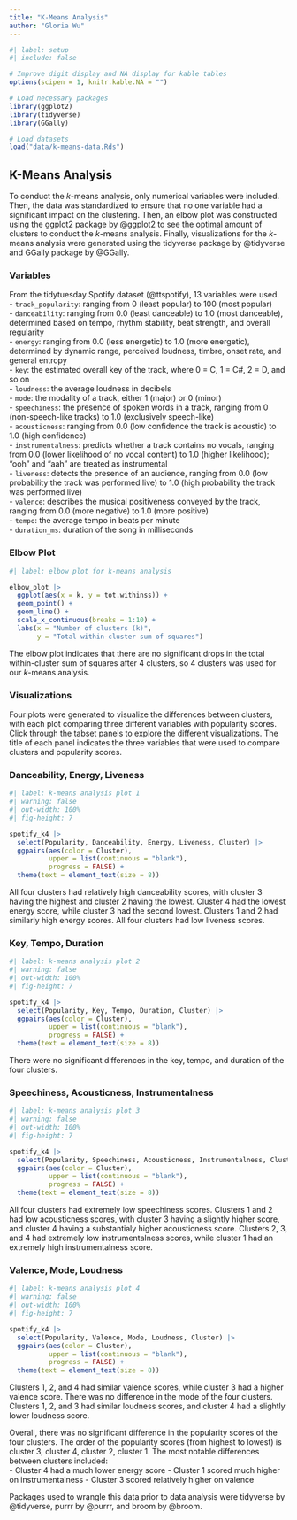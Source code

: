 ```yaml
---
title: "K-Means Analysis"
author: "Gloria Wu"
---
```


```r
#| label: setup
#| include: false

# Improve digit display and NA display for kable tables
options(scipen = 1, knitr.kable.NA = "")

# Load necessary packages
library(ggplot2)
library(tidyverse)
library(GGally)

# Load datasets
load("data/k-means-data.Rds")
```

## K-Means Analysis

To conduct the $k$-means analysis, only numerical variables were included. Then, the data was standardized to ensure that no one variable had a significant impact on the clustering. Then, an elbow plot was constructed using the ggplot2 package by @ggplot2 to see the optimal amount of clusters to conduct the $k$-means analysis. Finally, visualizations for the $k$-means analysis were generated using the tidyverse package by @tidyverse and GGally package by @GGally. 

### Variables

From the tidytuesday Spotify dataset (@ttspotify), 13 variables were used.     
- `track_popularity`: ranging from 0 (least popular) to 100 (most popular)       
- `danceability`: ranging from 0.0 (least danceable) to 1.0 (most danceable), determined based on tempo, rhythm stability, beat strength, and overall regularity       
- `energy`: ranging from 0.0 (less energetic) to 1.0 (more energetic), determined by dynamic range, perceived loudness, timbre, onset rate, and general entropy        
- `key`: the estimated overall key of the track, where 0 = C, 1 = C#, 2 = D, and so on       
- `loudness`: the average loudness in decibels      
- `mode`: the modality of a track, either 1 (major) or 0 (minor)       
- `speechiness`: the presence of spoken words in a track, ranging from 0 (non-speech-like tracks) to 1.0 (exclusively speech-like)      
- `acousticness`: ranging from 0.0 (low confidence the track is acoustic) to 1.0 (high confidence)        
- `instrumentalness`: predicts whether a track contains no vocals, ranging from 0.0 (lower likelihood of no vocal content) to 1.0 (higher likelihood); "ooh" and "aah" are treated as instrumental    
- `liveness`: detects the presence of an audience, ranging from 0.0 (low probability the track was performed live) to 1.0 (high probability the track was performed live)     
- `valence`: describes the musical positiveness conveyed by the track, ranging from 0.0 (more negative) to 1.0 (more positive)     
- `tempo`: the average tempo in beats per minute     
- `duration_ms`: duration of the song in milliseconds     

### Elbow Plot

```r
#| label: elbow plot for k-means analysis

elbow_plot |>
  ggplot(aes(x = k, y = tot.withinss)) +
  geom_point() +
  geom_line() +
  scale_x_continuous(breaks = 1:10) +
  labs(x = "Number of clusters (k)",
       y = "Total within-cluster sum of squares")
```

The elbow plot indicates that there are no significant drops in the total within-cluster sum of squares after 4 clusters, so 4 clusters was used for our $k$-means analysis. 

### Visualizations

Four plots were generated to visualize the differences between clusters, with each plot comparing three different variables with popularity scores. Click through the tabset panels to explore the different visualizations. The title of each panel indicates the three variables that were used to compare clusters and popularity scores.     

::: {.panel-tabset}

### Danceability, Energy, Liveness

```r
#| label: k-means analysis plot 1
#| warning: false
#| out-width: 100%
#| fig-height: 7

spotify_k4 |>
  select(Popularity, Danceability, Energy, Liveness, Cluster) |>
  ggpairs(aes(color = Cluster),
          upper = list(continuous = "blank"),
          progress = FALSE) +
  theme(text = element_text(size = 8))
```

All four clusters had relatively high danceability scores, with cluster 3 having the highest and cluster 2 having the lowest. Cluster 4 had the lowest energy score, while cluster 3 had the second lowest. Clusters 1 and 2 had similarly high energy scores. All four clusters had low liveness scores. 

### Key, Tempo, Duration

```r
#| label: k-means analysis plot 2
#| warning: false
#| out-width: 100%
#| fig-height: 7

spotify_k4 |>
  select(Popularity, Key, Tempo, Duration, Cluster) |>
  ggpairs(aes(color = Cluster),
          upper = list(continuous = "blank"),
          progress = FALSE) +
  theme(text = element_text(size = 8))
```

There were no significant differences in the key, tempo, and duration of the four clusters. 

### Speechiness, Acousticness, Instrumentalness

```r
#| label: k-means analysis plot 3
#| warning: false
#| out-width: 100%
#| fig-height: 7

spotify_k4 |>
  select(Popularity, Speechiness, Acousticness, Instrumentalness, Cluster) |>
  ggpairs(aes(color = Cluster),
          upper = list(continuous = "blank"),
          progress = FALSE) +
  theme(text = element_text(size = 8))
```

All four clusters had extremely low speechiness scores. Clusters 1 and 2 had low acousticness scores, with cluster 3 having a slightly higher score, and cluster 4 having a substantialy higher acousticness score. Clusters 2, 3, and 4 had extremely low instrumentalness scores, while cluster 1 had an extremely high instrumentalness score. 

### Valence, Mode, Loudness

```r
#| label: k-means analysis plot 4
#| warning: false
#| out-width: 100%
#| fig-height: 7

spotify_k4 |>
  select(Popularity, Valence, Mode, Loudness, Cluster) |>
  ggpairs(aes(color = Cluster),
          upper = list(continuous = "blank"),
          progress = FALSE) +
  theme(text = element_text(size = 8))
```

Clusters 1, 2, and 4 had similar valence scores, while cluster 3 had a higher valence score. There was no difference in the mode of the four clusters. Clusters 1, 2, and 3 had similar loudness scores, and cluster 4 had a slightly lower loudness score. 

:::

Overall, there was no significant difference in the popularity scores of the four clusters. The order of the popularity scores (from highest to lowest) is cluster 3, cluster 4, cluster 2, cluster 1. The most notable differences between clusters included:      
- Cluster 4 had a much lower energy score
- Cluster 1 scored much higher on instrumentalness
- Cluster 3 scored relatively higher on valence

Packages used to wrangle this data prior to data analysis were tidyverse by @tidyverse, purrr by @purrr, and broom by @broom. 